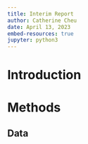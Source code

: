 ```yaml
---
title: Interim Report
author: Catherine Cheu
date: April 13, 2023
embed-resources: true
jupyter: python3
---
```


# Introduction

# Methods

## Data
